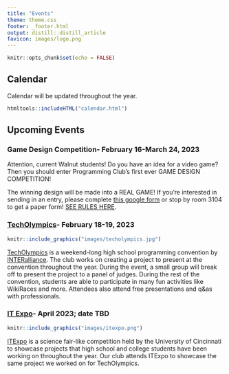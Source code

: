 ```yaml
---
title: "Events"
theme: theme.css
footer: _footer.html
output: distill::distill_article
favicon: images/logo.png
---
```


```r
knitr::opts_chunk$set(echo = FALSE)
```


## Calendar
Calendar will be updated throughout the year.

```r
htmltools::includeHTML("calendar.html")
```

## Upcoming Events
### Game Design Competition- February 16-March 24, 2023
Attention, current Walnut students! Do you have an idea for a video game? Then you should enter Programming Club's first ever GAME DESIGN COMPETITION!

The winning design will be made into a REAL GAME! If you're interested in sending in an entry, please complete [this google form](https://forms.gle/Uhd6PQjFyxUKGh4c7) or stop by room 3104 to get a paper form! [SEE RULES HERE](https://docs.google.com/document/d/1D__1sA7Wv1QIhF_geW7phylLTK1VOHRpwzW4bDQieC0/edit?usp=sharing).

### [TechOlympics](https://techolympics.org/)- February 18-19, 2023
```r
knitr::include_graphics("images/techolympics.jpg")
```

[TechOlympics](https://techolympics.org/) is a weekend-long high school programming convention by [INTERalliance](https://interalliance.org/home/). The club works on creating a project to present at the convention throughout the year. During the event, a small group will break off to present the project to a panel of judges. During the rest of the convention, students are able to participate in many fun activities like WikiRaces and more. Attendees also attend free presentations and q&as with professionals.

### [IT Expo](https://itexpo.live/)- April 2023; date TBD
```r
knitr::include_graphics("images/itexpo.png")
```

[ITExpo](https://itexpo.live/) is a science fair-like competition held by the University of Cincinnati to showcase projects that high school and college students have been working on throughout the year. Our club attends ITExpo to showcase the same project we worked on for TechOlympics.
